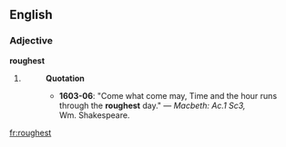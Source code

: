 ==English==

===Adjective===
'''roughest'''

# {{superlative of|[[rough]]}}
#: '''Quotation'''
#:* '''1603-06''': "Come what come may, Time and the hour runs through the '''roughest''' day." &mdash; ''Macbeth: Ac.1 Sc3,'' Wm.&nbsp;Shakespeare.

[[fr:roughest]]